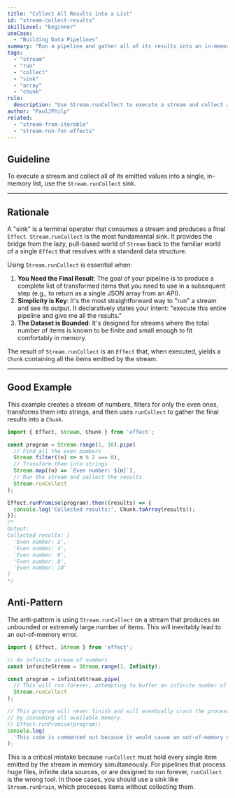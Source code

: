 ```yaml
---
title: "Collect All Results into a List"
id: "stream-collect-results"
skillLevel: "beginner"
useCase:
  - "Building Data Pipelines"
summary: "Run a pipeline and gather all of its results into an in-memory array."
tags:
  - "stream"
  - "run"
  - "collect"
  - "sink"
  - "array"
  - "chunk"
rule:
  description: "Use Stream.runCollect to execute a stream and collect all its emitted values into a Chunk."
author: "PaulJPhilp"
related:
  - "stream-from-iterable"
  - "stream-run-for-effects"
---
```


## Guideline

To execute a stream and collect all of its emitted values into a single, in-memory list, use the `Stream.runCollect` sink.

---

## Rationale

A "sink" is a terminal operator that consumes a stream and produces a final `Effect`. `Stream.runCollect` is the most fundamental sink. It provides the bridge from the lazy, pull-based world of `Stream` back to the familiar world of a single `Effect` that resolves with a standard data structure.

Using `Stream.runCollect` is essential when:

1.  **You Need the Final Result**: The goal of your pipeline is to produce a complete list of transformed items that you need to use in a subsequent step (e.g., to return as a single JSON array from an API).
2.  **Simplicity is Key**: It's the most straightforward way to "run" a stream and see its output. It declaratively states your intent: "execute this entire pipeline and give me all the results."
3.  **The Dataset is Bounded**: It's designed for streams where the total number of items is known to be finite and small enough to fit comfortably in memory.

The result of `Stream.runCollect` is an `Effect` that, when executed, yields a `Chunk` containing all the items emitted by the stream.

---

## Good Example

This example creates a stream of numbers, filters for only the even ones, transforms them into strings, and then uses `runCollect` to gather the final results into a `Chunk`.

```typescript
import { Effect, Stream, Chunk } from 'effect';

const program = Stream.range(1, 10).pipe(
  // Find all the even numbers
  Stream.filter((n) => n % 2 === 0),
  // Transform them into strings
  Stream.map((n) => `Even number: ${n}`),
  // Run the stream and collect the results
  Stream.runCollect
);

Effect.runPromise(program).then((results) => {
  console.log('Collected results:', Chunk.toArray(results));
});
/*
Output:
Collected results: [
  'Even number: 2',
  'Even number: 4',
  'Even number: 6',
  'Even number: 8',
  'Even number: 10'
]
*/
```

## Anti-Pattern

The anti-pattern is using `Stream.runCollect` on a stream that produces an unbounded or extremely large number of items. This will inevitably lead to an out-of-memory error.

```typescript
import { Effect, Stream } from 'effect';

// An infinite stream of numbers
const infiniteStream = Stream.range(1, Infinity);

const program = infiniteStream.pipe(
  // This will run forever, attempting to buffer an infinite number of items.
  Stream.runCollect
);

// This program will never finish and will eventually crash the process
// by consuming all available memory.
// Effect.runPromise(program);
console.log(
  'This code is commented out because it would cause an out-of-memory crash.'
);
```

This is a critical mistake because `runCollect` must hold every single item emitted by the stream in memory simultaneously. For pipelines that process huge files, infinite data sources, or are designed to run forever, `runCollect` is the wrong tool. In those cases, you should use a sink like `Stream.runDrain`, which processes items without collecting them.